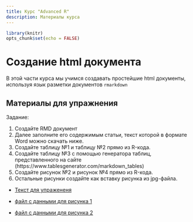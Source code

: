 ```yaml
---
title: Курс "Advanced R"
description: Материалы курса 
---
```

 

```r
library(knitr)
opts_chunk$set(echo = FALSE)
```

# Создание html документа 

В этой части курса мы учимся создавать простейшие html документы, используя язык разметки документов `rmarkdown`

## Материалы для упражнения
Задание:

1. Создайте RMD документ
2. Далее заполните его содержимым статьи, текст которой в формате Word можно скачать ниже.
3. Создайте таблицу №1 и таблицу №2 прямо из R-кода.
4. Создайте таблицу №3 с помощью генератора таблиц, представленного на сайте (https://www.tablesgenerator.com/markdown_tables)
5. Создайте рисунок №2 и рисунок №4 прямо из R-кода.
6. Остальные рисунки создайте как вставку рисунка из jpg-файла.


- [Текст для упражененя](Advanced_R/Exercises/Khaitov_et_al_Derjugin.docx)

- [файл с данными для рисунка 1](Advanced_R/Exercises/data/myt_all.csv)
- [файл с данными для рисунка 2](Advanced_R/Exercises/data/myt_Z0_all_full.csv)
